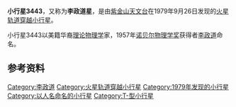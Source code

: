 {{Infobox Planet  
| name = 3443 Leetsungdao
| image = 
| caption = 
| discovery=yes | physical_characteristics = yes | bgcolour=#FFFFC0
| discovery_ref = 
| discoverer = [[紫金山天文台|紫金山天文台]]
| discovery_site = [[南京|南京]]
| discovered =  1979年9月26日
| mp_name = 3443
| alt_names = 1979 SB1
| named_after = [[李政道|李政道]]
| mp_category=[[火星轨道穿越小行星|火星轨道穿越小行星]]
| orbit_ref = <ref>[http://ssd.jpl.nasa.gov/sbdb.cgi?sstr=3443+Leetsungdao 3443 Leetsungdao (1979 SB1)]</ref>
| epoch = 2011年8月27日
| semimajor=
| perihelion=1.6592893[[天文单位|AU]]
| aphelion= 2.6525366AU
| eccentricity =0.3065430
| period = 1351.9240414[[日|地球日]] 
| inclination=12.68758[[角度|°]]
| asc_node=184.90436°
| arg_peri=111.64843°
| mean_anomaly=266.44491°
| avg_speed=
 | dimensions=
 | mass=
 | density=
 | surface_grav=
 | escape_velocity=
 | rotation= 3.44小时
 | spectral_type=[[T-型小行星|T]]
 | magnitude=13.3	
 | abs_magnitude=
 | albedo= 
 | single_temperature=
}}
'''小行星3443'''，又称为'''李政道星'''，是由[[紫金山天文台|紫金山天文台]]在1979年9月26日发现的[[火星轨道穿越小行星|火星轨道穿越]][[小行星|小行星]]。

小行星3443以美籍华裔[[理论物理学|理论物理学]]家，1957年[[诺贝尔物理学奖|诺贝尔物理学奖]]获得者[[李政道|李政道]]命名。

== 参考资料 ==
{{Reflist}}

{{Minor_Planet_Number|(3442)[[小行星3442|小行星3442]]|(3444)[[小行星3444|小行星3444]]}}
[[Category:李政道|Category:李政道]]
[[Category:火星轨道穿越小行星|Category:火星轨道穿越小行星]]
[[Category:1979年发现的小行星|Category:1979年发现的小行星]]
[[Category:以人名命名的小行星|Category:以人名命名的小行星]]
[[Category:T-型小行星|Category:T-型小行星]]